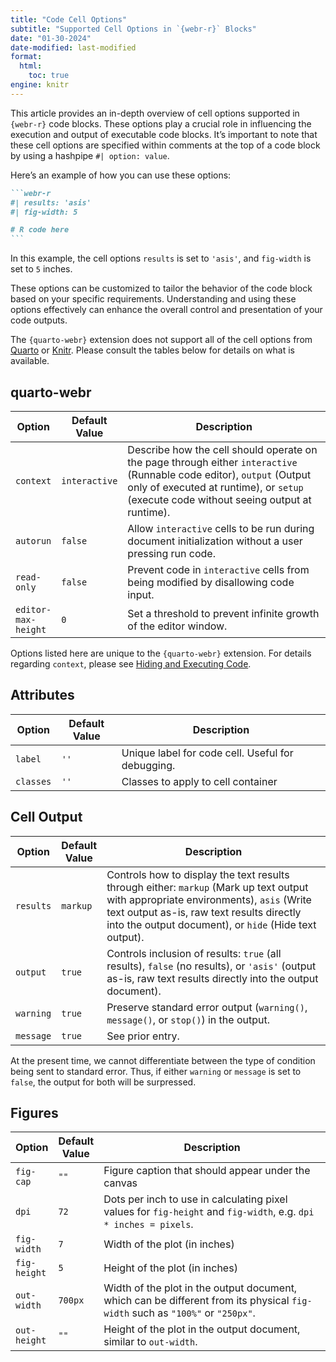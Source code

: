 ```yaml
---
title: "Code Cell Options"
subtitle: "Supported Cell Options in `{webr-r}` Blocks"
date: "01-30-2024"
date-modified: last-modified
format: 
  html:
    toc: true
engine: knitr
---
```


This article provides an in-depth overview of cell options supported in `{webr-r}` code blocks. These options play a crucial role in influencing the execution and output of executable code blocks. It's important to note that these cell options are specified within comments at the top of a code block by using a hashpipe `#| option: value`.

Here's an example of how you can use these options:

````md
```webr-r
#| results: 'asis'
#| fig-width: 5

# R code here
```
````

In this example, the cell options `results` is set to `'asis'`, and `fig-width` is set to `5` inches.

These options can be customized to tailor the behavior of the code block based on your specific requirements. Understanding and using these options effectively can enhance the overall control and presentation of your code outputs.


:::{.callout-important}
The `{quarto-webr}` extension does not support all of the cell options from [Quarto](https://quarto.org/docs/reference/cells/cells-knitr.html) or [Knitr](https://yihui.org/knitr/options/). Please consult the tables below for details on what is available.
:::

## quarto-webr

| Option      | Default Value | Description                                                                                                                                                                                                      |
|-------------|---------------|------------------------------------------------------------------------------------------------------------------------------------------------------------------------------------------------------------------|
| `context`   | `interactive` | Describe how the cell should operate on the page through either `interactive` (Runnable code editor), `output` (Output only of executed at runtime), or `setup` (execute code without seeing output at runtime). |
| `autorun`   | `false`       | Allow `interactive` cells to be run during document initialization without a user pressing run code.                                                                                                             |
| `read-only` | `false`       | Prevent code in `interactive` cells from being modified by disallowing code input.                                                                                                                               |
| `editor-max-height` | `0`       | Set a threshold to prevent infinite growth of the editor window.                                                                                                                               |


:::{.callout-note}
Options listed here are unique to the `{quarto-webr}` extension. For details regarding `context`, please see [Hiding and Executing Code](qwebr-internal-cell.qmd).
:::

## Attributes

| Option    | Default Value | Description                                       |
|-----------|---------------|---------------------------------------------------|
| `label`   | `''`          | Unique label for code cell. Useful for debugging. |
| `classes` | `''`          | Classes to apply to cell container                |

## Cell Output

| Option    | Default Value | Description                                                                                                                                                                                                                                |
|-----------|---------------|--------------------------------------------------------------------------------------------------------------------------------------------------------------------------------------------------------------------------------------------|
| `results` | `markup`      | Controls how to display the text results through either: `markup` (Mark up text output with appropriate environments), `asis` (Write text output as-is, raw text results directly into the output document), or `hide` (Hide text output). |
| `output`  | `true`        | Controls inclusion of results: `true` (all results), `false` (no results), or `'asis'` (output as-is, raw text results directly into the output document).                                                                                 |
| `warning` | `true`        | Preserve standard error output (`warning()`, `message()`, or `stop()`) in the output.                                                                                                                                                      |
| `message` | `true`        | See prior entry.                                                                                                                                                                                                                           |


:::{.callout-important}
At the present time, we cannot differentiate between the type of condition being sent to standard error. Thus, if either `warning` or `message` is set to `false`, the output for both will be surpressed.
:::

## Figures

| Option       | Default Value | Description                                                                                                                   |
|--------------|---------------|-------------------------------------------------------------------------------------------------------------------------------|
| `fig-cap`    | `""`          | Figure caption that should appear under the canvas                                                                            |
| `dpi`        | `72`          | Dots per inch to use in calculating pixel values for `fig-height` and `fig-width`, e.g. `dpi * inches = pixels`.              |
| `fig-width`  | `7`           | Width of the plot (in inches)                                                                                                 |
| `fig-height` | `5`           | Height of the plot (in inches)                                                                                                |
| `out-width`  | `700px`       | Width of the plot in the output document, which can be different from its physical `fig-width` such as `"100%"` or `"250px"`. |
| `out-height` | `""`          | Height of the plot in the output document, similar to `out-width`.                                                            |
